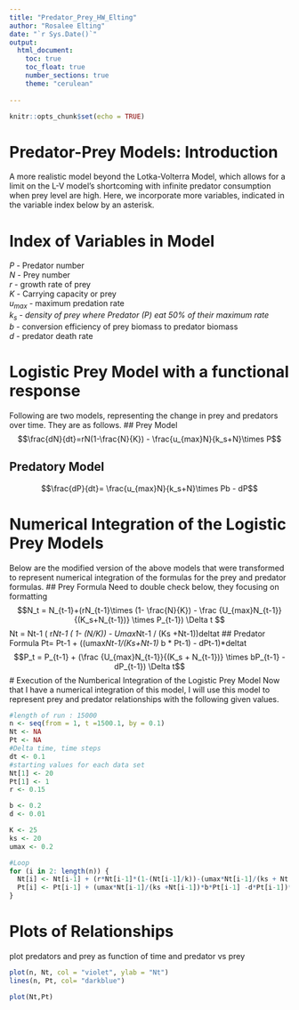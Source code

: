```yaml
---
title: "Predator_Prey_HW_Elting"
author: "Rosalee Elting"
date: "`r Sys.Date()`"
output: 
  html_document: 
    toc: true
    toc_float: true
    number_sections: true
    theme: "cerulean"
    
---
```


```r
knitr::opts_chunk$set(echo = TRUE)
```

# Predator-Prey Models: Introduction 
A more realistic model beyond the Lotka-Volterra Model, which allows for a limit on the L-V model's shortcoming with infinite predator consumption when prey level are high. Here, we incorporate more variables, indicated in the variable index below by an asterisk. 

# Index of Variables in Model 

$P$ - Predator number\
$N$ - Prey number\
$r$ - growth rate of prey\
$K$ - Carrying capacity or prey\
$u_{max}$ - maximum predation rate *\
$k_s$ - density of prey where Predator (P) eat 50% of their maximum rate *\
$b$ - conversion efficiency of prey biomass to predator biomass\
$d$ - predator death rate\


# Logistic Prey Model with a functional response 
Following are two models, representing the change in prey and predators over time. They are as follows. 
## Prey Model 
$$\frac{dN}{dt}=rN(1-\frac{N}{K}) - \frac{u_{max}N}{k_s+N}\times P$$

## Predatory Model 
$$\frac{dP}{dt}= \frac{u_{max}N}{k_s+N}\times Pb - dP$$

# Numerical Integration of the Logistic Prey Models 
Below are the modified version of the above models that were transformed to represent numerical integration of the formulas for the prey and predator formulas. 
## Prey Formula 
Need to double check below, they focusing on formatting
$$N_t = N_{t-1}+(rN_{t-1}\times (1- \frac{N}{K}) - \frac {U_{max}N_{t-1}} {(K_s+N_{t-1})} \times P_{t-1}) \Delta t  $$
Nt = Nt-1  ( r*Nt-1 ( 1- (N/K)) - Umax*Nt-1 / (Ks +Nt-1))deltat
## Predator Formula
Pt= Pt-1 + ((umax*Nt-1/(Ks+Nt-1) * b * Pt-1) - dPt-1)*deltat 
$$P_t = P_{t-1} + (\frac {U_{max}N_{t-1}}{(K_s + N_{t-1})} \times bP_{t-1} - dP_{t-1}) \Delta t$$
# Execution of the Numberical Integration of the Logistic Prey Model 
Now that I have a numerical integration of this model, I will use this model to represent prey and predator relationships with the following given values. 
```r
#length of run : 15000
n <- seq(from = 1, t =1500.1, by = 0.1)
Nt <- NA
Pt <- NA
#Delta time, time steps
dt <- 0.1
#starting values for each data set 
Nt[1] <- 20 
Pt[1] <- 1
r <- 0.15 

b <- 0.2
d <- 0.01

K <- 25
ks <- 20 
umax <- 0.2

#Loop
for (i in 2: length(n)) {
  Nt[i] <- Nt[i-1] + (r*Nt[i-1]*(1-(Nt[i-1]/k))-(umax*Nt[i-1]/(ks + Nt[i-1]))*Pt[i-1])*(n[i]-n[i-1])
  Pt[i] <- Pt[i-1] + (umax*Nt[i-1]/(ks +Nt[i-1])*b*Pt[i-1] -d*Pt[i-1])*(n[i]-n[i-1])
}
```


# Plots of Relationships 
plot predators and prey as function of time 
and predator vs prey 
```r
plot(n, Nt, col = "violet", ylab = "Nt")
lines(n, Pt, col= "darkblue")

plot(Nt,Pt)
```

